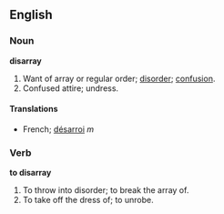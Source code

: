 ==English==

===Noun===

'''disarray'''

#Want of array or regular order; [[disorder]]; [[confusion]].
#Confused attire; undress.

====Translations====
*French; [[désarroi]] ''m''

===Verb===

'''to disarray'''

#To throw into disorder; to break the array of.
#To take off the dress of; to unrobe.